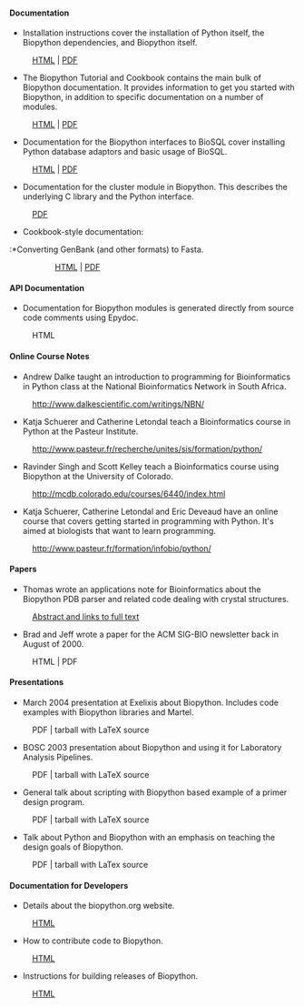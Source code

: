 ==== Documentation ====

* Installation instructions cover the installation of Python itself, the Biopython dependencies, and Biopython itself. 
:[http://biopython.open-bio.org/static/DIST/Installation.html HTML] | [http://biopython.open-bio.org/static/DIST/Installation.pdf PDF]
* The Biopython Tutorial and Cookbook contains the main bulk of Biopython documentation. It provides information to get you started with Biopython, in addition to specific documentation on a number of modules. 
:[http://biopython.open-bio.org/static/DIST/Tutorial.html HTML] | [http://biopython.open-bio.org/static/DIST/Tutorial.pdf PDF]
* Documentation for the Biopython interfaces to BioSQL cover installing Python database adaptors and basic usage of BioSQL. 
:[http://biopython.open-bio.org/static/DIST/python_biosql_basic.html HTML] | [http://biopython.open-bio.org/static/DIST/python_biosql_basic.pdf PDF]
* Documentation for the cluster module in Biopython. This describes the underlying C library and the Python interface. 
:[http://biopython.open-bio.org/static/DIST/cluster.pdf PDF]
* Cookbook-style documentation:
:*Converting GenBank (and other formats) to Fasta. 
::[http://biopython.open-bio.org/static/DIST/genbank_to_fasta.html HTML] | [http://biopython.open-bio.org/static/DIST/genbank_to_fasta.pdf PDF]
:*Writing Tests for Biopython. 
::[http://biopython.open-bio.org/static/DIST/biopython_test.html HTML] | [http://biopython.open-bio.org/static/DIST/biopython_test.pdf PDF]
:*Logistic Regression supervised learning. 
::[http://biopython.open-bio.org/static/DIST/LogisticRegression.html HTML] | [http://biopython.open-bio.org/static/DIST/LogisticRegression.html PDF]
:*The Biopython Structural Bioinformatics FAQ. 
::[http://biopython.open-bio.org/static/DIST/biopdf_faq.PDF PDF]
:*Working with restriction enzymes. 
::[http://biopython.open-bio.org/static/DIST/Restriction.html HTML]

==== API Documentation ====

* Documentation for Biopython modules is generated directly from source code comments using Epydoc.
:HTML

==== Online Course Notes ====

* Andrew Dalke taught an introduction to programming for Bioinformatics in Python class at the National Bioinformatics Network in South Africa.
:http://www.dalkescientific.com/writings/NBN/
* Katja Schuerer and Catherine Letondal teach a Bioinformatics course in Python at the Pasteur Institute.
:http://www.pasteur.fr/recherche/unites/sis/formation/python/
* Ravinder Singh and Scott Kelley teach a Bioinformatics course using Biopython at the University of Colorado.
:http://mcdb.colorado.edu/courses/6440/index.html
* Katja Schuerer, Catherine Letondal and Eric Deveaud have an online course that covers getting started in programming with Python. It's aimed at biologists that want to learn programming.
:http://www.pasteur.fr/formation/infobio/python/

==== Papers ====

*Thomas wrote an applications note for Bioinformatics about the Biopython PDB parser and related code dealing with crystal structures.
:[http://bioinformatics.oupjournals.org/cgi/content/abstract/19/17/2308 Abstract and links to full text]
*Brad and Jeff wrote a paper for the ACM SIG-BIO newsletter back in August of 2000.
:HTML | PDF

==== Presentations ====

* March 2004 presentation at Exelixis about Biopython. Includes code examples with Biopython libraries and Martel.
:PDF | tarball with LaTeX source
* BOSC 2003 presentation about Biopython and using it for Laboratory Analysis Pipelines.
:PDF | tarball with LaTeX source
* General talk about scripting with Biopython based example of a primer design program.
:PDF | tarball with LaTeX source
* Talk about Python and Biopython with an emphasis on teaching the design goals of Biopython.
:PDF | tarball with LaTex source

==== Documentation for Developers ====

* Details about the biopython.org website.
:[[website|HTML]]
* How to contribute code to Biopython.
:[[Contributing|HTML]]
* Instructions for building releases of Biopython.
:[[Building a release|HTML]]